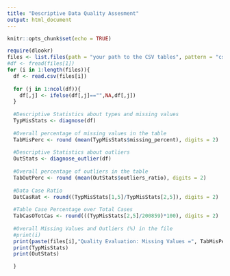 ---
title: "Descriptive Data Quality Assesment"
output: html_document
---

```{r setup, include=FALSE}
knitr::opts_chunk$set(echo = TRUE)
```

```{r}
require(dlookr)
files <- list.files(path = "your path to the CSV tables", pattern = "csv")
#df <- fread(files[1])
for (i in 1:length(files)){
  df <- read.csv(files[i])
  
  for (j in 1:ncol(df)){
    df[,j] <- ifelse(df[,j]=="",NA,df[,j])
  }
  
  #Descriptive Statistics about types and missing values
  TypMisStats <- diagnose(df)
  
  #Overall percentage of missing values in the table 
  TabMisPerc <- round (mean(TypMisStats$missing_percent), digits = 2)
  
  #Descriptive Statistics about outliers
  OutStats <- diagnose_outlier(df)
  
  #Overall percentage of outliers in the table
  TabOutPerc <- round (mean(OutStats$outliers_ratio), digits = 2)
  
  #Data Case Ratio
  DatCasRat <- round((TypMisStats[1,5]/TypMisStats[2,5]), digits = 2)
  
  #Table Case Percentage over Total Cases
  TabCasOTotCas <- round(((TypMisStats[2,5]/200859)*100), digits = 2)
  
  #Overall Missing Values and Outliers (%) in the file
  #print(i)
  print(paste(files[i],"Quality Evaluation: Missing Values =", TabMisPerc,"%", "and IrregularValues =", TabOutPerc,"%.", ";", "Total number of rows =", TypMisStats[1,5], ";", "Cases per table =", TypMisStats[2,5],";", "Data Case ratio=", DatCasRat,";", "Overall Cases Percentage =", TabCasOTotCas,"%."))
  print(TypMisStats)
  print(OutStats)

  }
```
